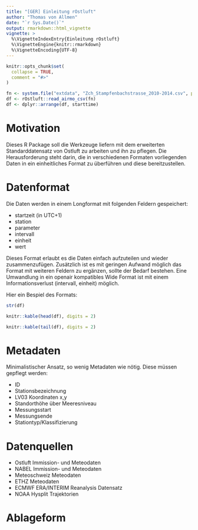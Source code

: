 ```yaml
---
title: "[GER] Einleitung rOstluft"
author: "Thomas von Allmen"
date: "`r Sys.Date()`"
output: rmarkdown::html_vignette
vignette: >
  %\VignetteIndexEntry{Einleitung rOstluft}
  %\VignetteEngine{knitr::rmarkdown}
  %\VignetteEncoding{UTF-8}
---
```


```r
knitr::opts_chunk$set(
  collapse = TRUE,
  comment = "#>"
)
```


```r
fn <- system.file("extdata", "Zch_Stampfenbachstrasse_2010-2014.csv", package = "rOstluft.data", mustWork = TRUE)
df <- rOstluft::read_airmo_csv(fn)
df <- dplyr::arrange(df, starttime)
```


# Motivation

Dieses R Package soll die Werkzeuge liefern  mit dem erweiterten Standarddatensatz von Ostluft zu arbeiten und ihn zu pflegen. 
Die Herausforderung steht darin, die in verschiedenen Formaten vorliegenden Daten in ein einheitliches Format zu überführen und 
diese bereitzustellen.


# Datenformat

Die Daten werden in einem Longformat mit folgenden Feldern gespeichert:

* startzeit (in UTC+1)
* station
* parameter
* intervall
* einheit
* wert

Dieses Format erlaubt es die Daten einfach aufzuteilen und wieder zusammenzufügen. 
Zusätzlich ist es mit geringen Aufwand möglich das Format mit weiteren Feldern zu ergänzen, 
sollte der Bedarf bestehen. Eine Umwandlung in ein openair kompatibles Wide Format ist mit einem 
Informationsverlust (intervall, einheit) möglich.

Hier ein Bespiel des Formats:
```r
str(df)
```
```r
knitr::kable(head(df), digits = 2)
```

```r
knitr::kable(tail(df), digits = 2)
```


# Metadaten

Minimalistischer Ansatz, so wenig Metadaten wie nötig. Diese müssen gepflegt werden:

* ID 
* Stationsbezeichnung
* LV03 Koordinaten x,y
* Standorthöhe über Meeresniveau
* Messungsstart
* Messungsende
* Stationtyp/Klassifizierung


# Datenquellen

* Ostluft Immission- und Meteodaten
* NABEL Immission- und Meteodaten
* Meteoschweiz Meteodaten
* ETHZ Meteodaten
* ECMWF ERA/INTERIM Reanalysis Datensatz
* NOAA Hysplit Trajektorien


# Ablageform








